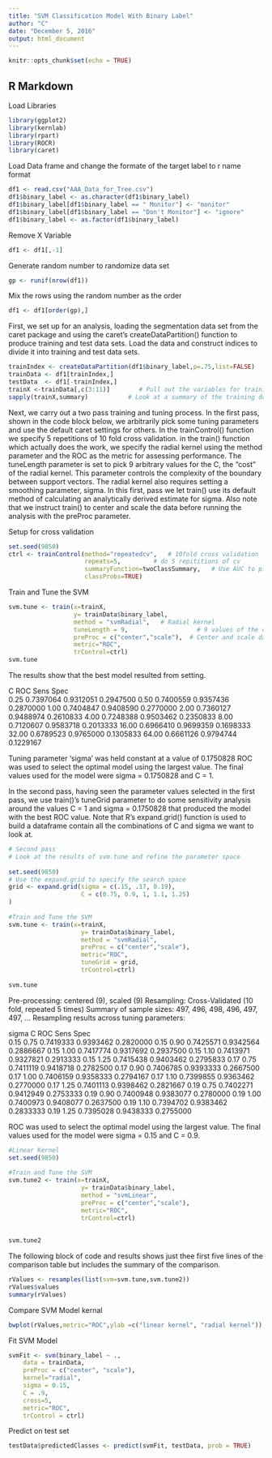 ```yaml
---
title: "SVM Classification Model With Binary Label"
author: "C"
date: "December 5, 2016"
output: html_document
---
```


```r
knitr::opts_chunk$set(echo = TRUE)
```

## R Markdown

Load Libraries
```r
library(ggplot2)
library(kernlab)
library(rpart)
library(ROCR)
library(caret)
```

Load Data frame and change the formate of the target label to r name format

```r
df1 <- read.csv("AAA_Data_for_Tree.csv")
df1$binary_label <- as.character(df1$binary_label)
df1$binary_label[df1$binary_label == " Monitor"] <- "monitor"
df1$binary_label[df1$binary_label == "Don't Monitor"] <- "ignore"
df1$binary_label <- as.factor(df1$binary_label)

```

Remove X Variable

```r

df1 <- df1[,-1]
```

Generate random number to randomize data set

```r
gp <- runif(nrow(df1))

```

Mix the rows using the random number as the order

```r

df1 <- df1[order(gp),]

```


First, we set up for an analysis, loading the segmentation data set from the caret package and using the caret's createDataPartition() function to produce training and test data sets. Load the data and construct indices to divide it into training and test data sets.

```r
trainIndex <- createDataPartition(df1$binary_label,p=.75,list=FALSE)
trainData <- df1[trainIndex,]
testData  <- df1[-trainIndex,]
trainX <-trainData[,c(3:11)]        # Pull out the variables for training
sapply(trainX,summary)           # Look at a summary of the training data
```
Next, we carry out a two pass training and tuning process. In the first pass, shown in the code block below, we arbitrarily pick some tuning parameters and use the default caret settings for others. In the trainControl() function we specify 5 repetitions of 10 fold cross validation. in the train() function which actually does the work, we specify the radial kernel using the method parameter and the ROC as the metric for assessing performance. The tuneLength parameter is set to pick 9 arbitrary values for the C, the "cost" of the radial kernel. This parameter controls the complexity of the boundary between support vectors. The radial kernel also requires setting a smoothing parameter, sigma. In this first, pass we let train() use its default method of calculating an analytically derived estimate for sigma. Also note that we instruct train() to center and scale the data before running the analysis with the preProc parameter.


Setup for cross validation

```r
set.seed(9850)
ctrl <- trainControl(method="repeatedcv",   # 10fold cross validation
                     repeats=5,		    # do 5 repititions of cv
                     summaryFunction=twoClassSummary,	# Use AUC to pick the best model
                     classProbs=TRUE)
```
Train and Tune the SVM

```r
svm.tune <- train(x=trainX,
                  y= trainData$binary_label,
                  method = "svmRadial",   # Radial kernel
                  tuneLength = 9,					# 9 values of the cost function
                  preProc = c("center","scale"),  # Center and scale data
                  metric="ROC",
                  trControl=ctrl)
svm.tune
```

The results show that the best model resulted from setting.

 
 C      ROC        Sens       Spec     
   0.25  0.7397064  0.9312051  0.2947500
   0.50  0.7400559  0.9357436  0.2870000
   1.00  0.7404847  0.9408590  0.2770000
   2.00  0.7360127  0.9488974  0.2610833
   4.00  0.7248388  0.9503462  0.2350833
   8.00  0.7120607  0.9583718  0.2013333
  16.00  0.6966410  0.9699359  0.1698333
  32.00  0.6789523  0.9765000  0.1305833
  64.00  0.6661126  0.9794744  0.1229167

Tuning parameter 'sigma' was held constant at a value of 0.1750828
ROC was used to select the optimal model using  the largest value.
The final values used for the model were sigma = 0.1750828 and C = 1. 

In the second pass, having seen the parameter values selected in the first pass, we use train()'s tuneGrid parameter to do some sensitivity analysis around the values C = 1 and sigma = 0.1750828 that produced the model with the best ROC value. Note that R's expand.grid() function is used to build a dataframe contain all the combinations of C and sigma we want to look at.

```r
# Second pass
# Look at the results of svm.tune and refine the parameter space
 
set.seed(9850)
# Use the expand.grid to specify the search space	
grid <- expand.grid(sigma = c(.15, .17, 0.19),
                    C = c(0.75, 0.9, 1, 1.1, 1.25)
)
 
#Train and Tune the SVM
svm.tune <- train(x=trainX,
                    y= trainData$binary_label,
                    method = "svmRadial",
                    preProc = c("center","scale"),
                    metric="ROC",
                    tuneGrid = grid,
                    trControl=ctrl)
 
svm.tune

```
Pre-processing: centered (9), scaled (9) 
Resampling: Cross-Validated (10 fold, repeated 5 times) 
Summary of sample sizes: 497, 496, 498, 496, 497, 497, ... 
Resampling results across tuning parameters:

  sigma  C     ROC        Sens       Spec     
  0.15   0.75  0.7419333  0.9393462  0.2820000
  0.15   0.90  0.7425571  0.9342564  0.2886667
  0.15   1.00  0.7417774  0.9317692  0.2937500
  0.15   1.10  0.7413971  0.9327821  0.2913333
  0.15   1.25  0.7415438  0.9403462  0.2795833
  0.17   0.75  0.7411119  0.9418718  0.2782500
  0.17   0.90  0.7406785  0.9393333  0.2667500
  0.17   1.00  0.7406159  0.9358333  0.2794167
  0.17   1.10  0.7399855  0.9363462  0.2770000
  0.17   1.25  0.7401113  0.9398462  0.2821667
  0.19   0.75  0.7402271  0.9412949  0.2753333
  0.19   0.90  0.7400948  0.9383077  0.2780000
  0.19   1.00  0.7400973  0.9408077  0.2637500
  0.19   1.10  0.7394702  0.9383462  0.2833333
  0.19   1.25  0.7395028  0.9438333  0.2755000

ROC was used to select the optimal model using  the largest value.
The final values used for the model were sigma = 0.15 and C = 0.9. 

```r
#Linear Kernel
set.seed(9850)                     
 
#Train and Tune the SVM
svm.tune2 <- train(x=trainX,
                    y= trainData$binary_label,
                    method = "svmLinear",
                    preProc = c("center","scale"),
                    metric="ROC",
                    trControl=ctrl)	
 
 
svm.tune2
```
The following block of code and results shows just thee first five lines of the comparison table but includes the summary of the comparison.

```r
rValues <- resamples(list(svm=svm.tune,svm.tune2))
rValues$values
summary(rValues)
```
Compare SVM Model kernal


```r
bwplot(rValues,metric="ROC",ylab =c("linear kernel", "radial kernel"))

```
Fit SVM Model 


```r
svmFit <- svm(binary_label ~ .,
    data = trainData,
    preProc = c("center", "scale"), 
    kernel="radial", 
    sigma = 0.15, 
    C = .9, 
    cross=5,
    metric="ROC",
    trControl = ctrl)

```
Predict on test set
```r
testData$predictedClasses <- predict(svmFit, testData, prob = TRUE)

```

